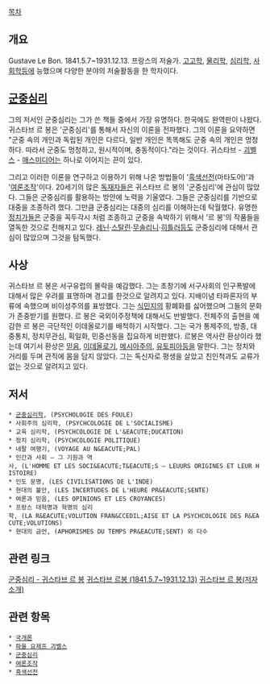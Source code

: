 [[목차]]


== 개요 ==
Gustave Le Bon. 1841.5.7~1931.12.13. 프랑스의 저술가. [[고고학]], [[물리학]], [[심리학]], [[사회학]]등에 능했으며 다양한 분야의 저술활동을 한 학자이다.

== [[군중심리]] ==

그의 저서인 군중심리는 그가 쓴 책들 중에서 가장 유명하다. 한국에도 완역판이 나왔다. 귀스타브 르 봉은 '군중심리'를 통해서 자신의 이론을 전파했다. 그의 이론을 요약하면 "군중 속의 개인과 독립된 개인은 다르다, 일반 개인은 똑똑해도 군중 속의 개인은 멍청하다. 따라서 군중도 멍청하고, 원시적이며, 충동적이다."라는 것이다. 귀스타브 - [[괴벨스]] - [[매스미디어]]는 하나로 이어지는 끈이 있다. 

그리고 이러한 이론을 연구하고 이용하기 위해 나온 방법들이 '[[흑색선전]](마타도어)'과 '[[여론조작]]'이다. 20세기의 많은 [[독재자]]들은 귀스타브 르 봉의 '군중심리'에 관심이 많았다. 그들은 군중심리를 활용하는 방안에 노력을 기울였다. 그들은 군중심리를 기반으로 대중을 조종하려 했다. 그만큼 군중심리는 대중의 심리를 이해하는데 탁월했다. 유명한 [[정치가]]들은 군중을 꼭두각시 처럼 조종하고 군중을 속박하기 위해서 '르 봉'의 작품들을 열독한 것으로 전해지고 있다. [[레닌]]·[[스탈린]]·[[무솔리니]]·[[히틀러]]등도 군중심리에 대해서 관심이 많았으며 그것을 탐독했다.

== 사상 ==

귀스타브 르 봉은 서구유럽의 몰락을 예감했다. 그는 초창기에 서구사회의 인구폭발에 대해서 많은 우려를 표명하며 경고를 한것으로 알려지고 있다. 지배이념 타파론자의 부류에 속했으며 비이성주의를 표방했다. 그는 [[식민지]]의 황폐화를 싫어했으며 그들의 문화가 존중받기를 원했다. 르 봉은 국외이주정책에 대해서도 반발했다. 전체주의 출현을 예감한 르 봉은 극단적인 이데올로기를 배척하기 시작했다. 그는 국가 통제주의, 방종, 대중통치, 정치무관심, 획일화, 민중선동을 집요하게 비판했다. 르봉은 역사란 환상이라 했는데 여기서 환상은 [[믿음]], [[이데올로기]], [[메시아주의]], [[유토피아]]등을 말한다. 그는 정치와 거리를 두며 관직에 몸을 담지 않았다. 그는 독신자로 평생을 살았고 친인척과도 교류가 없는 것으로 알려지고 있다.

== 저서 ==
 * [[군중심리]]학, (PSYCHOLOGIE DES FOULE)
 * 사회주의 심리학, (PSYCHCOLOGIE DE L'SOCIALISME)
 * 교육 심리학, (PSYCHCOLOGIE DE L'&EACUTE;DUCATION)
 * 정치 심리학, (PSYCHCOLOGIE POLITIQUE)
 * 네팔 여행기, (VOYAGE AU N&EACUTE;PAL)
 * 인간과 사회 ― 그 기원과 역사, (L'HOMME ET LES SOCI&EACUTE;T&EACUTE;S ― LEUURS ORIGINES ET LEUR HISTOIRE)
 * 인도 문명, (LES CIVILISATIONS DE L'INDE)
 * 현대의 불안, (LES INCERTUDES DE L'HEURE PR&EACUTE;SENTE) 
 * 여론과 믿음, (LES OPINIONS ET LES CROYANCES)
 * 프랑스 대혁명과 혁명의 심리학, (LA R&EACUTE;VOLUTION FRAN&CCEDIL;AISE ET LA PSYCHCOLOGIE DES R&EACUTE;VOLUTIONS)
 * 현대의 금언, (APHORISMES DU TEMPS PR&EACUTE;SENT) 외 다수

== 관련 링크 ==
[http://dotol.tistory.com/140 군중심리 - 귀스타브 르 봉]
[http://100.naver.com/100.nhn?docid=56895 귀스타브 르봉 (1841.5.7~1931.12.13)]
[http://book.naver.com/bookdb/book_detail.nhn?bid=6025453 귀스타브 르 봉(저자소개)] 

== 관련 항목 ==
 * [[국개론]]
 * [[파울 요제프 괴벨스]]
 * [[군중심리]]
 * [[여론조작]]
 * [[흑색선전]]

